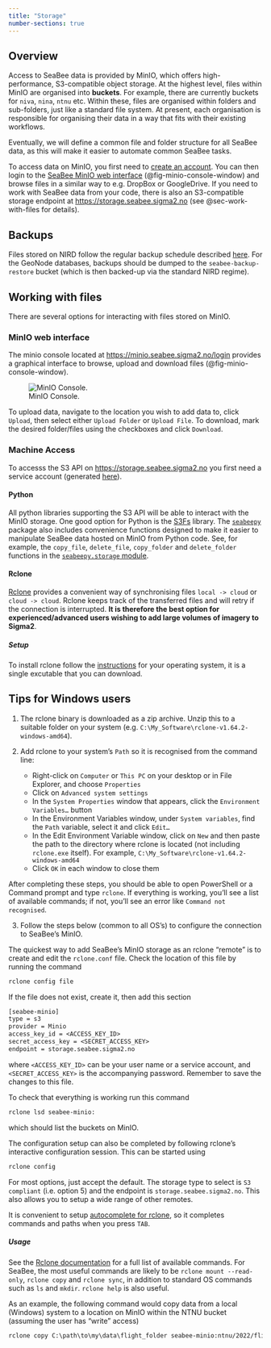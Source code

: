 ```yaml
---
title: "Storage"
number-sections: true
---
```


## Overview {#sec-overview}

Access to SeaBee data is provided by MinIO, which offers high-performance, S3-compatible object storage. At the highest level, files within MinIO are organised into **buckets**. For example, there are currently buckets for `niva`, `nina`, `ntnu` etc. Within these, files are organised within folders and sub-folders, just like a standard file system. At present, each organisation is responsible for organising their data in a way that fits with their existing workflows. 

:::{.callout-note}
Eventually, we will define a common file and folder structure for all SeaBee data, as this will make it easier to automate common SeaBee tasks.
:::

To access data on MinIO, you first need to [create an account](./login.qmd#sec-minio). You can then login to the [SeaBee MinIO web interface](https://minio.seabee.sigma2.no/login) (@fig-minio-console-window) and browse files in a similar way to e.g. DropBox or GoogleDrive. If you need to work with SeaBee data from your code, there is also an S3-compatible storage endpoint at <https://storage.seabee.sigma2.no> (see @sec-work-with-files for details). 

## Backups {#sec-backups}

 Files stored on NIRD follow the regular backup schedule described [here](https://documentation.sigma2.no/files_storage/backup.html#nird). For the GeoNode databases, backups should be dumped to the `seabee-backup-restore` bucket (which is then backed-up via the standard NIRD regime).

## Working with files {#sec-work-with-files}

There are several options for interacting with files stored on MinIO.

### MinIO web interface {#sec-minio-ui}
 
 The minio console located at <https://minio.seabee.sigma2.no/login> provides a graphical interface to browse, upload and download files (@fig-minio-console-window). 
 
 ![MinIO Console.](./images/minio_console_window.png){#fig-minio-console-window}

 To upload data, navigate to the location you wish to add data to, click `Upload`, then select either `Upload Folder` or `Upload File`. To download, mark the desired folder/files using the checkboxes and click `Download`.

### Machine Access {#sec-machine-access}

To accesss the S3 API on <https://storage.seabee.sigma2.no> you first need a service account (generated [here](https://minio.seabee.sigma2.no/identity/account)).

#### Python {#sec-python}

 All python libraries supporting the S3 API will be able to interact with the MinIO storage. One good option for Python is the [S3Fs](https://s3fs.readthedocs.io/en/latest/) library. The [`seabeepy`](https://github.com/SeaBee-no/seabeepy) package also includes convenience functions designed to make it easier to manipulate SeaBee data hosted on MinIO from Python code. See, for example, the `copy_file`, `delete_file`, `copy_folder` and `delete_folder` functions in the [`seabeepy.storage` module](https://github.com/SeaBee-no/seabeepy/blob/main/seabeepy/storage.py).

#### Rclone {#sec-rclone}

[Rclone](https://rclone.org/) provides a convenient way of synchronising files `local -> cloud` or `cloud -> cloud`. Rclone keeps track of the transferred files and will retry if the connection is interrupted. **It is therefore the best option for experienced/advanced users wishing to add large volumes of imagery to Sigma2**.

##### Setup {#sec-rclone-setup}

To install rclone follow the [instructions](https://rclone.org/install/) for your operating system, it is a single excutable that you can download.

::: {.callout-tip}
## Tips for Windows users

 1. The rclone binary is downloaded as a zip archive. Unzip this to a suitable folder on your system (e.g. `C:\My_Software\rclone-v1.64.2-windows-amd64`).

 2. Add rclone to your system's `Path` so it is recognised from the command line:
    * Right-click on `Computer` or `This PC` on your desktop or in File Explorer, and choose `Properties`
    * Click on `Advanced system settings`
    * In the `System Properties` window that appears, click the `Environment Variables…` button
    * In the Environment Variables window, under `System variables`, find the `Path` variable, select it and click `Edit…`
    * In the Edit Environment Variable window, click on `New` and then paste the path to the directory where rclone is located (not including `rclone.exe` itself). For example, `C:\My_Software\rclone-v1.64.2-windows-amd64`
    * Click `OK` in each window to close them

After completing these steps, you should be able to open PowerShell or a Command prompt and type `rclone`. If everything is working, you’ll see a list of available commands; if not, you'll see an error like `Command not recognised`.

 3. Follow the steps below (common to all OS's) to configure the connection to SeaBee's MinIO.
:::

The quickest way to add SeaBee's MinIO storage as an rclone "remote" is to create and edit the `rclone.conf` file. Check the location of this file by running the command

 ```bash
 rclone config file
 ```

 If the file does not exist, create it, then add this section

 ```txt
 [seabee-minio]
type = s3
provider = Minio
access_key_id = <ACCESS_KEY_ID>
secret_access_key = <SECRET_ACCESS_KEY>
endpoint = storage.seabee.sigma2.no
```   

 where `<ACCESS_KEY_ID>` can be your user name or a service account, and `<SECRET_ACCESS_KEY>` is the accompanying password. Remember to save the changes to this file.

 To check that everything is working run this command

```bash
rclone lsd seabee-minio:
```

which should list the buckets on MinIO.

The configuration setup can also be completed by following rclone's interactive configuration session. This can be started using

```bash
rclone config
```

For most options, just accept the default. The storage type to select is `S3 compliant` (i.e. option 5) and the endpoint is `storage.seabee.sigma2.no`. This also allows you to setup a wide range of other remotes. 

::: {.callout-tip}
It is convenient to setup [autocomplete for rclone](https://rclone.org/commands/rclone_genautocomplete/), so it completes commands and paths when you press `TAB`.
:::

##### Usage {#sec-rclone-usage}

See the [Rclone documentation](https://rclone.org/docs/) for a full list of available commands. For SeaBee, the most useful commands are likely to be `rclone mount --read-only`, `rclone copy` and `rclone sync`, in addition to standard OS commands such as `ls` and `mkdir`. `rclone help` is also useful.

As an example, the following command would copy data from a local (Windows) system to a location on MinIO within the NTNU bucket (assuming the user has "write" access)

```txt
rclone copy C:\path\to\my\data\flight_folder seabee-minio:ntnu/2022/flight_folder
```